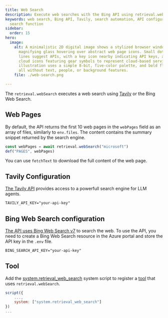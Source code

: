 ```yaml
---
title: Web Search
description: Execute web searches with the Bing API using retrieval.webSearch in scripts.
keywords: web search, Bing API, Tavily, search automation, API configuration,
  search function
sidebar:
  order: 15
hero:
  image:
    alt: A minimalistic 2D digital image shows a stylized browser window with a
      magnifying glass hovering over abstract web page icons. Small dots and
      lines suggest APIs, with a key icon nearby indicating API keys, and two
      cloud icons featuring gear symbols to represent cloud-based services. The
      illustration uses a simple 8-bit, five-color palette, and bold flat lines,
      all without text, people, or background features.
    file: ./web-search.png

---
```


The `retrieval.webSearch` executes a web search using [Tavily](https://docs.tavily.com/) or the Bing Web Search.

## Web Pages

By default, the API returns the first 10 web pages in the `webPages` field
as an array of files, similarly to `env.files`. The content contains
the summary snippet returned by the search engine.

```js
const webPages = await retrieval.webSearch("microsoft")
def("PAGES", webPages)
```

You can use `fetchText` to download the full content of the web page.

## Tavily Configuration <a href="" id="tavily" />

The [Tavily API](https://docs.tavily.com/docs/rest-api/api-reference#endpoint-post-search)
provides access to a powerfull search engine for LLM agents.

```txt title=".env"
TAVILY_API_KEY="your-api-key"
```

## Bing Web Search configuration <a href="" id="bing" />

The API uses [Bing Web Search v7](https://learn.microsoft.com/en-us/bing/search-apis/bing-web-search/overview) to search the web. To use the API, you need to create a Bing Web Search resource in the Azure portal and store the API key in the `.env` file.

```txt title=".env"
BING_SEARCH_API_KEY="your-api-key"
```

## Tool

Add the [system.retrieval_web_search](https://github.com/microsoft/genaiscript/blob/main/packages/core/src/genaisrc/system.retrieval_web_search.genai.mjs) system script to register a [tool](/genaiscript/reference/scripts/tools) that uses `retrieval.webSearch`.

```js
script({
    ...,
    system: ["system.retrieval_web_search"]
})
...
```
